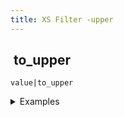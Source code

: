 ```yaml
---
title: XS Filter -upper
---
```


## <img src="../assets/docuBadge (11).png" alt="" data-size="line" /> to\_upper <a href="#xsupper" id="xsupper"></a>

`value|to_upper`

<details>

<summary>Examples</summary>

```javascript
"hello world"|to_upper    // Returns "HELLO WORLD"
"test"|to_upper          // Returns "TEST"
```

</details>
